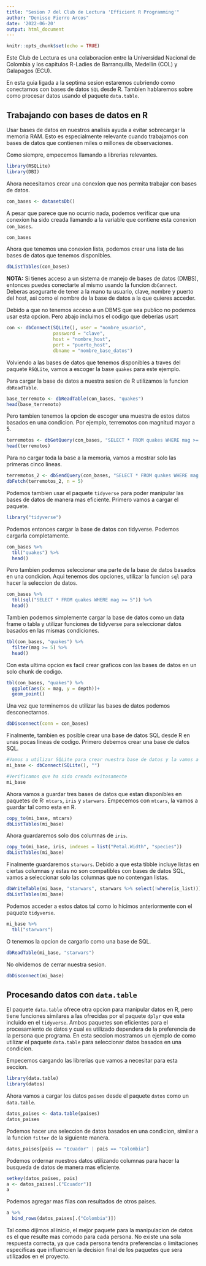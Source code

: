 ---
title: "Sesion 7 del Club de Lectura 'Efficient R Programming'" 
author: "Denisse Fierro Arcos"
date: '2022-06-20'
output: html_document
---

```{r setup, include=FALSE}
knitr::opts_chunk$set(echo = TRUE)
```

Este Club de Lectura es una colaboracion entre la Universidad Nacional de Colombia y los capitulos R-Ladies de Barranquilla, Medellin (COL) y Galapagos (ECU).

En esta guia ligada a la septima sesion estaremos cubriendo como conectarnos con bases de datos `SQL` desde R. Tambien hablaremos sobre como procesar datos usando el paquete `data.table`.

## Trabajando con bases de datos en R
Usar bases de datos en nuestros analisis ayuda a evitar sobrecargar la memoria RAM. Esto es especialmente relevante cuando trabajamos con bases de datos que contienen miles o millones de observaciones.

Como siempre, empecemos llamando a librerias relevantes.

```{r librerias_bases}
library(RSQLite)
library(DBI)
```

Ahora necesitamos crear una conexion que nos permita trabajar con bases de datos.

```{r con_bases}
con_bases <- datasetsDb()
```

A pesar que parece que no ocurrio nada, podemos verificar que una conexion ha sido creada llamando a la variable que contiene esta conexion `con_bases`.

```{r echo = F}
con_bases
```

Ahora que tenemos una conexion lista, podemos crear una lista de las bases de datos que tenemos disponibles.

```{r lista_bases}
dbListTables(con_bases)
```

**NOTA:** Si tienes acceso a un sistema de manejo de bases de datos (DMBS), entonces puedes conectarte al mismo usando la
funcion `dbConnect`. Deberas asegurarte de tener a la mano tu usuario, clave, nombre y puerto del host, asi como el nombre de la base de datos a la que quieres acceder.

Debido a que no tenemos acceso a un DBMS que sea publico no podemos usar esta opcion. Pero abajo incluimos el codigo que deberias usart

```{r con_bases_driver, eval=FALSE}
con <- dbConnect(SQLite(), user = "nombre_usuario",
                 password = "clave",
                 host = "nombre_host",
                 port = "puerto_host",
                 dbname = "nombre_base_datos")
```

Volviendo a las bases de datos que tenemos disponibles a traves del paquete `RSQLite`, vamos a escoger la base `quakes` para este ejemplo.

Para cargar la base de datos a nuestra sesion de R utilizamos la funcion `dbReadTable`.

```{r}
base_terremoto <- dbReadTable(con_bases, "quakes")
head(base_terremoto)
```

Pero tambien tenemos la opcion de escoger una muestra de estos datos basados en una condicion. Por ejemplo, terremotos con magnitud mayor a 5.

```{r}
terremotos <- dbGetQuery(con_bases, "SELECT * FROM quakes WHERE mag >= 5")
head(terremotos)
```

Para no cargar toda la base a la memoria, vamos a mostrar solo las primeras cinco lineas.

```{r}
terremotos_2 <- dbSendQuery(con_bases, "SELECT * FROM quakes WHERE mag >= 5")
dbFetch(terremotos_2, n = 5)
```
Podemos tambien usar el paquete `tidyverse` para poder manipular las bases de datos de manera mas eficiente. Primero vamos a cargar el paquete.

```{r warning = F, message = F}
library("tidyverse")
```

Podemos entonces cargar la base de datos con tidyverse. Podemos cargarla completamente.

```{r}
con_bases %>% 
  tbl("quakes") %>% 
  head()
```

Pero tambien podemos seleccionar una parte de la base de datos basados en una condicion. Aqui tenemos dos opciones, utilizar la funcion `sql` para hacer la seleccion de datos.

```{r}
con_bases %>% 
  tbl(sql("SELECT * FROM quakes WHERE mag >= 5")) %>% 
  head()
```

Tambien podemos simplemente cargar la base de datos como un data frame o tabla y utilizar funciones de tidyverse para seleccionar datos basados en las mismas condiciones.

```{r}
tbl(con_bases, "quakes") %>% 
  filter(mag >= 5) %>% 
  head()
```

Con esta ultima opcion es facil crear graficos con las bases de datos en un solo chunk de codigo.

```{r}
tbl(con_bases, "quakes") %>% 
  ggplot(aes(x = mag, y = depth))+
  geom_point()
```

Una vez que terminemos de utilizar las bases de datos podemos desconectarnos.

```{r}
dbDisconnect(conn = con_bases)
```

Finalmente, tambien es posible crear una base de datos SQL desde R en unas pocas lineas de codigo. Primero debemos crear una base de datos SQL.

```{r}
#Vamos a utilizar SQLite para crear nuestra base de datos y la vamos a guardar en nuestra memoria.
mi_base <- dbConnect(SQLite(), "")

#Verificamos que ha sido creada exitosamente
mi_base
```

Ahora vamos a guardar tres bases de datos que estan disponibles en paquetes de R: `mtcars`, `iris` y `starwars`. Empecemos con `mtcars`, la vamos a guardar tal como esta en R.

```{r}
copy_to(mi_base, mtcars)
dbListTables(mi_base)
```

Ahora guardaremos solo dos columnas de `iris`.

```{r}
copy_to(mi_base, iris, indexes = list("Petal.Width", "species"))
dbListTables(mi_base)
```
 
Finalmente guardaremos `starwars`. Debido a que esta tibble incluye listas en ciertas columnas y estas no son compatibles con bases de datos SQL, vamos a seleccionar solo las columnas que no contengan listas.

```{r}
dbWriteTable(mi_base, "starwars", starwars %>% select(!where(is_list)))
dbListTables(mi_base)
```
Podemos acceder a estos datos tal como lo hicimos anteriormente con el paquete `tidyverse`.

```{r}
mi_base %>% 
  tbl("starwars")
```

O tenemos la opcion de cargarlo como una base de SQL.

```{r}
dbReadTable(mi_base, "starwars")
```

No olvidemos de cerrar nuestra sesion.

```{r}
dbDisconnect(mi_base)
```


## Procesando datos con `data.table`
El paquete `data.table` ofrece otra opcion para manipular datos en R, pero tiene funciones similares a las ofrecidas por el paquete `dplyr` que esta incluido en el `tidyverse`. Ambos paquetes son eficientes para el procesamiento de datos y cual es utilizado dependera de la preferencia de la persona que programa. En esta seccion mostramos un ejemplo de como utilizar el paquete `data.table` para seleccionar datos basados en una condicion.

Empecemos cargando las librerias que vamos a necesitar para esta seccion.

```{r message = F, warning = F}
library(data.table)
library(datos)
```

Ahora vamos a cargar los datos `paises` desde el paquete `datos` como un `data.table`.

```{r}
datos_paises <- data.table(paises)
datos_paises
```

Podemos hacer una seleccion de datos basados en una condicion, similar a la funcion `filter` de la siguiente manera.

```{r}
datos_paises[pais == "Ecuador" | pais == "Colombia"]
```

Podemos ordernar nuestros datos utilizando columnas para hacer la busqueda de datos de manera mas eficiente.

```{r}
setkey(datos_paises, pais)
a <- datos_paises[.("Ecuador")]
a
```

Podemos agregar mas filas con resultados de otros paises.

```{r}
a %>% 
  bind_rows(datos_paises[.("Colombia")])
```

Tal como dijimos al inicio, el mejor paquete para la manipulacion de datos es el que resulte mas comodo para cada persona. No existe una sola respuesta correcta, ya que cada persona tendra preferencias o limitaciones especificas que influencien la decision final de los paquetes que sera utilizados en el proyecto.

